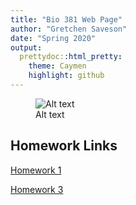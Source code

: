 ```yaml
---
title: "Bio 381 Web Page"
author: "Gretchen Saveson"
date: "Spring 2020"
output: 
  prettydoc::html_pretty:
    theme: Caymen
    highlight: github
---
```



![Alt text](https://GretchenSav.github.io/SavesonBio381/pic.jpg)

## Homework Links 
[Homework 1](Homework 1.html)

[Homework 3](Homework-3.html)



